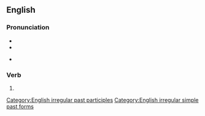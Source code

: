 ==English==

===Pronunciation===
* {{IPA|en|/ˈswɛpt/}}
* {{audio|en|en-us-swept.ogg|Audio (US)}}

* {{rhymes|en|ɛpt|s=1}}

===Verb===
{{head|en|verb form}}

# {{en-past of|sweep}}

[[Category:English irregular past participles]]
[[Category:English irregular simple past forms]]